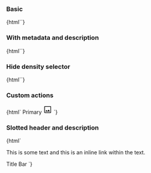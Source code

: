 
<Meta
  title="Canary Web Components/Data Table Title Bar"
  component="ic-data-table-title-bar"
/>

<Description markdown={readme} />

### Basic

<Canvas>
  <Story name="Basic">{html`<ic-data-table-title-bar
    heading="Title Bar"
  ></ic-data-table-title-bar>`}</Story>
</Canvas>

### With metadata and description

<Canvas>
  <Story name="With metadata and description">
    {html`<ic-data-table-title-bar
      heading="Title Bar"
      metadata="128 items | 32gb | Updated: 01/02/03"
      description="Data table description that describes the purpose of the table."
    ></ic-data-table-title-bar>`}
  </Story>
</Canvas>

### Hide density selector

<Canvas>
  <Story name="Hide density selector">
    {html`<ic-data-table-title-bar
      hide-density-select="true"
      heading="Title Bar"
      metadata="128 items | 32gb | Updated: 01/02/03"
      description="Data table description that describes the purpose of the table."
    ></ic-data-table-title-bar>`}
  </Story>
</Canvas>

### Custom actions

<Canvas>
  <Story name="Custom actions">
    {html`<ic-data-table-title-bar
      heading="Title Bar"
      metadata="128 items | 32gb | Updated: 01/02/03"
      description="Data table description that describes the purpose of the table."
    >
      <ic-button slot="primary-action" size="small">Primary</ic-button>
      <ic-button slot="custom-actions" variant="icon" aria-label="Icon Button">
        <svg
          xmlns="http://www.w3.org/2000/svg"
          height="24"
          viewBox="0 -960 960 960"
          width="24"
        >
          <path
            d="M180-120q-24 0-42-18t-18-42v-600q0-24 18-42t42-18h600q24 0 42 18t18 42v600q0 24-18 42t-42 18H180Zm0-60h600v-600H180v600Zm56-97h489L578-473 446-302l-93-127-117 152Zm-56 97v-600 600Z"
          />
        </svg>
      </ic-button>
    </ic-data-table-title-bar>`}
  </Story>
</Canvas>

### Slotted header and description

<Canvas>
  <Story name="Slotted header and description">
    {html`<ic-data-table-title-bar hide-density-select="true">
      <ic-typography slot="description" variant="body">
        <p>
          This is some text and
          <ic-link href="/" inline="">this is an inline link</ic-link> within
          the text.
        </p>
      </ic-typography>
      <ic-typography slot="heading" variant="h3">
        <ic-link href="/" inline="">Title Bar</ic-link>
      </ic-typography>
    </ic-data-table-title-bar>`}
  </Story>
</Canvas>
